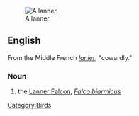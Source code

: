 [[Image:Lanner Falcon 800.jpg|thumb|A lanner.]]
==English==

From the Middle French ''[[lanier]]'', "cowardly."

===Noun===
{{en-noun}}

# the [[Lanner Falcon]], ''[[Falco biarmicus]]''

{{wikipedia|Lanner Falcon}}

[[Category:Birds]]